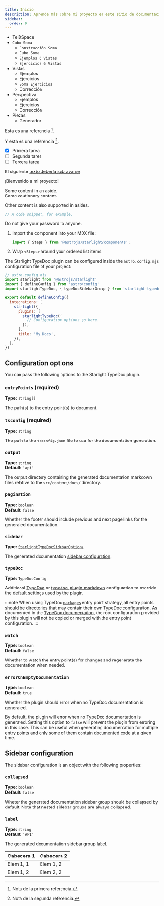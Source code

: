 ```yaml
---
title: Inicio
description: Aprende más sobre mi proyecto en este sitio de documentación construido con Starlight.
sidebar:
  order: 0
---
```




<Aside type="caution" title="Watch out!">
  <Three />
</Aside>


<FileTree>

- TeiDSpace
- `Cubo Soma`
  - `Construcción Soma`
  - `Cubo Soma`
  - `Ejemplos 6 Vistas`
  - `Ejercicios 6 Vistas`
- Vistas
  - Ejemplos
  - Ejercicios
  - `Soma Ejercicios`
  - Corrección
- Perspectiva
  - Ejemplos
  - Ejercicios
  - Corrección
- Piezas
  - Generador

</FileTree>

Esta es una referencia [^1].

Y esta es una referencia [^2].

- [x] Primera tarea
- [ ] Segunda tarea
- [ ] Tercera tarea

El siguiente <u>texto debería subrayarse</u>


¡Bienvenido a mi proyecto!

<Aside>Some content in an aside.</Aside>

<Aside type="caution">Some cautionary content.</Aside>

<Aside type="tip">

Other content is also supported in asides.

```js
// A code snippet, for example.
```

</Aside>

<Aside type="danger">Do not give your password to anyone.</Aside>



<Steps>

1. Import the component into your MDX file:

   ```js
   import { Steps } from '@astrojs/starlight/components';
   ```

2. Wrap `<Steps>` around your ordered list items.

</Steps>


The Starlight TypeDoc plugin can be configured inside the `astro.config.mjs` configuration file of your project:

```js {11}
// astro.config.mjs
import starlight from '@astrojs/starlight'
import { defineConfig } from 'astro/config'
import starlightTypeDoc, { typeDocSidebarGroup } from 'starlight-typedoc'

export default defineConfig({
  integrations: [
    starlight({
      plugins: [
        starlightTypeDoc({
          // Configuration options go here.
        }),
      ],
      title: 'My Docs',
    }),
  ],
})
```

## Configuration options

You can pass the following options to the Starlight TypeDoc plugin.

### `entryPoints` (required)

**Type:** `string[]`

The path(s) to the entry point(s) to document.

### `tsconfig` (required)

**Type:** `string`

The path to the `tsconfig.json` file to use for the documentation generation.

### `output`

**Type:** `string`  
**Default:** `'api'`

The output directory containing the generated documentation markdown files relative to the `src/content/docs/` directory.

### `pagination`

**Type:** `boolean`  
**Default:** `false`

Whether the footer should include previous and next page links for the generated documentation.

### `sidebar`

**Type:** [`StarlightTypeDocSidebarOptions`](#sidebar-configuration)

The generated documentation [sidebar configuration](#sidebar-configuration).

### `typeDoc`

**Type:** `TypeDocConfig`

Additional [TypeDoc](https://typedoc.org/options) or [typedoc-plugin-markdown](https://github.com/tgreyuk/typedoc-plugin-markdown/blob/next/packages/typedoc-plugin-markdown/docs/usage/options.md) configuration to override the [default settings](https://github.com/HiDeoo/starlight-typedoc/blob/main/packages/starlight-typedoc/libs/typedoc.ts#L21-L28) used by the plugin.

:::note
When using TypeDoc [`packages`](https://typedoc.org/options/input/#packages) entry point strategy, all entry points should be directories that may contain their own TypeDoc configuration.
As documented in the [TypeDoc documentation](https://typedoc.org/options/input/#packages), the root configuration provided by this plugin will not be copied or merged with the entry point configuration.
:::

### `watch`

**Type:** `boolean`  
**Default:** `false`

Whether to watch the entry point(s) for changes and regenerate the documentation when needed.

### `errorOnEmptyDocumentation`

**Type:** `boolean`  
**Default:** `true`

Whether the plugin should error when no TypeDoc documentation is generated.

By default, the plugin will error when no TypeDoc documentation is generated.
Setting this option to `false` will prevent the plugin from erroring in this case.
This can be useful when generating documentation for multiple entry points and only some of them contain documented code at a given time.

## Sidebar configuration

The sidebar configuration is an object with the following properties:

### `collapsed`

**Type:** `boolean`  
**Default:** `false`

Wheter the generated documentation sidebar group should be collapsed by default.
Note that nested sidebar groups are always collapsed.

### `label`

**Type:** `string`  
**Default:** `'API'`

The generated documentation sidebar group label.


<table>
  <thead>
    <tr>
      <th>Cabecera 1</th>
      <th>Cabecera 2</th>
    </tr>
  </thead>
  <tbody>
    <tr>
      <td>Elem 1, 1</td>
      <td>Elem 1, 2</td>
    </tr>
    <tr>
      <td>Elem 1, 2</td>
      <td>Elem 2, 2</td>
    </tr>
  </tbody>
</table>


[^1]: Nota de la primera referencia.
[^2]: Nota de la segunda referencia.